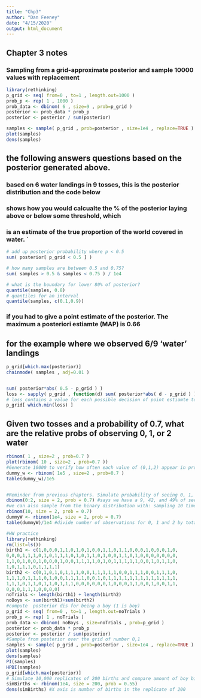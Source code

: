 ```yaml
---
title: "Chp3"
author: "Dan Feeney"
date: "4/15/2020"
output: html_document
---
```

## Chapter 3 notes

### Sampling from a grid-approximate posterior and sample 10000 values with replacement

```r
library(rethinking)
p_grid <- seq( from=0 , to=1 , length.out=1000 )
prob_p <- rep( 1 , 1000 )
prob_data <- dbinom( 6 , size=9 , prob=p_grid )
posterior <- prob_data * prob_p
posterior <- posterior / sum(posterior)

samples <- sample( p_grid , prob=posterior , size=1e4 , replace=TRUE )
plot(samples)
dens(samples)
```

## the following answers questions based on the posterior generated above.
### based on 6 water landings in 9 tosses, this is the posterior distribution and the code below
### shows how you would calcualte the % of the posterior laying above or below some threshold, which
### is an estimate of the true proportion of the world covered in water. `
```r
# add up posterior probability where p < 0.5 
sum( posterior[ p_grid < 0.5 ] )

# how many samples are between 0.5 and 0.75?
sum( samples > 0.5 & samples < 0.75 ) / 1e4

# what is the boundary for lower 80% of posterior?
quantile(samples, 0.8)
# quantiles for an interval
quantile(samples, c(0.1,0.9))
```

### if you had to give a point estimate of the posterior. The maximum a posteriori estiamte (MAP) is 0.66
## for the example where we observed 6/9 'water' landings
```r
p_grid[which.max(posterior)]
chainmode( samples , adj=0.01 )


sum( posterior*abs( 0.5 - p_grid ) )
loss <- sapply( p_grid , function(d) sum( posterior*abs( d - p_grid ) ) )
# loss contains a value for each possible decision of point estiamte to use based on a loss function
p_grid[ which.min(loss) ]
```

## Given two tosses and a probability of 0.7, what are the relative probs of observing 0, 1, or 2 water
```r
rbinom( 1 , size=2 , prob=0.7 )
plot(rbinom( 10 , size=2 , prob=0.7 ))
#Generate 10000 to verify how often each value of (0,1,2) appear in proportion to its liklihood
dummy_w <- rbinom( 1e5 , size=2 , prob=0.7 )
table(dummy_w)/1e5


#Reminder from previous chapters. Simulate probability of seeing 0, 1, or 2 'waters' in globe tossing with a prior p of 0.7
dbinom(0:2, size = 2, prob = 0.7) #says we have a 9, 42, and 49% of seeing 0, 1, or 2 W's comee up if it follows a binomial dist
#we can also sample from the binary distribution with: sampling 10 times of the 2 tosses of the globe and getting 0,1,or 2 W's
rbinom(10, size = 2, prob = 0.7)
dummyW <- rbinom(1e4, size = 2, prob = 0.7)
table(dummyW)/1e4 #divide number of observations for 0, 1 and 2 by total number of trials

```

```r
#HW practice
library(rethinking)
rm(list=ls())
birth1 <- c(1,0,0,0,1,1,0,1,0,1,0,0,1,1,0,1,1,0,0,0,1,0,0,0,1,0,
0,0,0,1,1,1,0,1,0,1,1,1,0,1,0,1,1,0,1,0,0,1,1,0,1,0,0,0,0,0,0,0,
1,1,0,1,0,0,1,0,0,0,1,0,0,1,1,1,1,0,1,0,1,1,1,1,1,0,0,1,0,1,1,0,
1,0,1,1,1,0,1,1,1,1)
birth2 <- c(0,1,0,1,0,1,1,1,0,0,1,1,1,1,1,0,0,1,1,1,0,0,1,1,1,0,
1,1,1,0,1,1,1,0,1,0,0,1,1,1,1,0,0,1,0,1,1,1,1,1,1,1,1,1,1,1,1,1,
1,1,1,0,1,1,0,1,1,0,1,1,1,0,0,0,0,0,0,1,0,0,0,1,1,0,0,1,0,0,1,1,
0,0,0,1,1,1,0,0,0,0)
noTrials <- length(birth1) + length(birth2)
noBoys <- sum(birth1)+sum(birth2)
#compute  posterior dis for being a boy (1 is boy)
p_grid <- seq( from=0 , to=1 , length.out=noTrials )
prob_p <- rep( 1 , noTrials )
prob_data <- dbinom( noBoys , size=noTrials , prob=p_grid )
posterior <- prob_data * prob_p
posterior <- posterior / sum(posterior)
#Sample from posterior over the grid of number 0,1
samples <- sample( p_grid , prob=posterior , size=1e4 , replace=TRUE )
plot(samples)
dens(samples)
PI(samples)
HPDI(samples)
p_grid[which.max(posterior)]
# Simulate 10,000 replicates of 200 births and compare amount of boy births to posterior. 
simBirths <- rbinom(1e4, size = 200, prob = 0.55) 
dens(simBirths) #X axis is number of births in the replicate of 200
```
